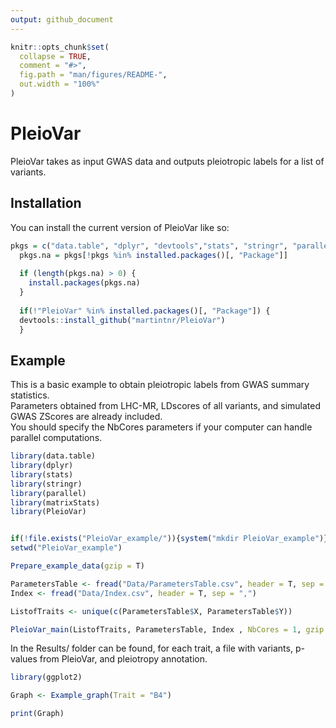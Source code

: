 ```yaml
---
output: github_document
---
```


<!-- README.md is generated from README.Rmd. Please edit that file -->

```r
knitr::opts_chunk$set(
  collapse = TRUE,
  comment = "#>",
  fig.path = "man/figures/README-",
  out.width = "100%"
)
```

# PleioVar

<!-- badges: start -->
<!-- badges: end -->

PleioVar takes as input GWAS data and outputs pleiotropic labels for a list of variants.


## Installation

You can install the current version of PleioVar like so:

``` r
pkgs = c("data.table", "dplyr", "devtools","stats", "stringr", "parallel", "matrixStats")
  pkgs.na = pkgs[!pkgs %in% installed.packages()[, "Package"]]
  
  if (length(pkgs.na) > 0) {
    install.packages(pkgs.na)
  }
  
  if(!"PleioVar" %in% installed.packages()[, "Package"]) {
  devtools::install_github("martintnr/PleioVar")
  }
```

## Example

This is a basic example to obtain pleiotropic labels from GWAS summary statistics.  
Parameters obtained from LHC-MR, LDscores of all variants, and simulated GWAS ZScores are already included.  
You should specify the NbCores parameters if your computer can handle parallel computations.  

```r
library(data.table)
library(dplyr)
library(stats)
library(stringr)
library(parallel)
library(matrixStats)
library(PleioVar)


if(!file.exists("PleioVar_example/")){system("mkdir PleioVar_example")}
setwd("PleioVar_example")

Prepare_example_data(gzip = T)

ParametersTable <- fread("Data/ParametersTable.csv", header = T, sep = ",")
Index <- fread("Data/Index.csv", header = T, sep = ",")

ListofTraits <- unique(c(ParametersTable$X, ParametersTable$Y))

PleioVar_main(ListofTraits, ParametersTable, Index , NbCores = 1, gzip = T)


```


In the Results/ folder can be found, for each trait, a file with variants, p-values from PleioVar, and pleiotropy annotation.  

```r
library(ggplot2)

Graph <- Example_graph(Trait = "B4")

print(Graph)
```

